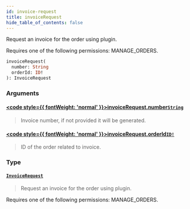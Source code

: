 ```yaml
---
id: invoice-request
title: invoiceRequest
hide_table_of_contents: false
---
```








Request an invoice for the order using plugin. 

Requires one of the following permissions: MANAGE_ORDERS.

```graphql
invoiceRequest(
  number: String
  orderId: ID!
): InvoiceRequest
```


### Arguments

#### [<code style={{ fontWeight: 'normal' }}>invoiceRequest.<b>number</b></code>](#)<Bullet />[`String`](../../../developer/api-reference/scalars/string) <Badge class="secondary" text="scalar"/>
> Invoice number, if not provided it will be generated.
> 

#### [<code style={{ fontWeight: 'normal' }}>invoiceRequest.<b>orderId</b></code>](#)<Bullet />[`ID!`](../../../developer/api-reference/scalars/id) <Badge class="secondary" text="non-null"/> <Badge class="secondary" text="scalar"/>
> ID of the order related to invoice.
> 

### Type

#### [`InvoiceRequest`](../../../developer/api-reference/objects/invoice-request) <Badge class="secondary" text="object"/>
> Request an invoice for the order using plugin. 

Requires one of the following permissions: MANAGE_ORDERS.
> 





